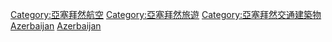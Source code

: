 {{Commonscat|Airports in Azerbaijan}}

[[Category:亞塞拜然航空|Category:亞塞拜然航空]]
[[Category:亞塞拜然旅遊|Category:亞塞拜然旅遊]]
[[Category:亞塞拜然交通建築物|Category:亞塞拜然交通建築物]]
[[Category:亞洲各國機場|Azerbaijan]]
[[Category:歐洲各國機場|Azerbaijan]]